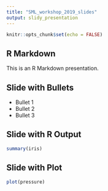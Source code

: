 ```yaml
---
title: "SML_workshop_2019_slides"
output: slidy_presentation
---
```


```r
knitr::opts_chunk$set(echo = FALSE)
```

## R Markdown

This is an R Markdown presentation.

## Slide with Bullets

- Bullet 1
- Bullet 2
- Bullet 3

## Slide with R Output

```r
summary(iris)
```

## Slide with Plot

```r
plot(pressure)
```

